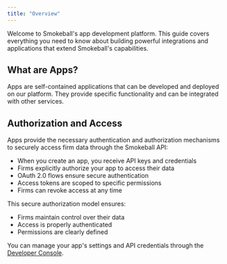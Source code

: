 ```yaml
---
title: "Overview"
---
```


Welcome to Smokeball's app development platform. This guide covers everything you need to know about building powerful integrations and applications that extend Smokeball's capabilities.

## What are Apps?

Apps are self-contained applications that can be developed and deployed on our platform. They provide specific functionality and can be integrated with other services.

## Authorization and Access

Apps provide the necessary authentication and authorization mechanisms to securely access firm data through the Smokeball API:

- When you create an app, you receive API keys and credentials
- Firms explicitly authorize your app to access their data
- OAuth 2.0 flows ensure secure authentication
- Access tokens are scoped to specific permissions
- Firms can revoke access at any time

This secure authorization model ensures:
- Firms maintain control over their data
- Access is properly authenticated
- Permissions are clearly defined

You can manage your app's settings and API credentials through the [Developer Console](https://console.smokeball.com).

